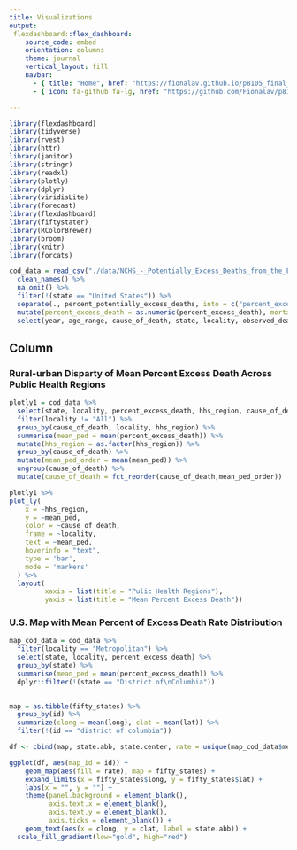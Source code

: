 ```yaml
---
title: Visualizations
output: 
 flexdashboard::flex_dashboard:
    source_code: embed
    orientation: columns
    theme: journal
    vertical_layout: fill
    navbar:
      - { title: "Home", href: "https://fionalav.github.io/p8105_final_project/", align: right }
      - { icon: fa-github fa-lg, href: "https://github.com/Fionalav/p8105_final_project", align: right }

---
```

    
```r
library(flexdashboard)
library(tidyverse)
library(rvest)
library(httr)
library(janitor)
library(stringr)
library(readxl)
library(plotly)
library(dplyr)
library(viridisLite)
library(forecast)
library(flexdashboard)
library(fiftystater)
library(RColorBrewer)
library(broom)
library(knitr)
library(forcats)
```


```r
cod_data = read_csv("./data/NCHS_-_Potentially_Excess_Deaths_from_the_Five_Leading_Causes_of_Death.csv") %>%
  clean_names() %>%
  na.omit() %>%
  filter(!(state == "United States")) %>%
  separate(., percent_potentially_excess_deaths, into = c("percent_excess_death"), sep = "%") %>% 
  mutate(percent_excess_death = as.numeric(percent_excess_death), mortality = observed_deaths/population * 10000, mortality = as.numeric(mortality)) %>% 
  select(year, age_range, cause_of_death, state, locality, observed_deaths, population, expected_deaths, potentially_excess_deaths, percent_excess_death, mortality, hhs_region)
```


Column {.tabset .tabset-fade}
-----------------------------------------------------------------------

### Rural-urban Disparty of Mean Percent Excess Death Across Public Health Regions 

```r

plotly1 = cod_data %>%
  select(state, locality, percent_excess_death, hhs_region, cause_of_death) %>%
  filter(locality != "All") %>% 
  group_by(cause_of_death, locality, hhs_region) %>% 
  summarise(mean_ped = mean(percent_excess_death)) %>% 
  mutate(hhs_region = as.factor(hhs_region)) %>% 
  group_by(cause_of_death) %>% 
  mutate(mean_ped_order = mean(mean_ped)) %>% 
  ungroup(cause_of_death) %>% 
  mutate(cause_of_death = fct_reorder(cause_of_death,mean_ped_order))

plotly1 %>%
plot_ly(
    x = ~hhs_region, 
    y = ~mean_ped, 
    color = ~cause_of_death, 
    frame = ~locality, 
    text = ~mean_ped, 
    hoverinfo = "text",
    type = 'bar',
    mode = 'markers'
  ) %>% 
  layout(
         xaxis = list(title = "Pulic Health Regions"),
         yaxis = list(title = "Mean Percent Excess Death"))

```   

### U.S. Map with Mean Percent of Excess Death Rate Distribution
```r
map_cod_data = cod_data %>%
  filter(locality == "Metropolitan") %>%
  select(state, locality, percent_excess_death) %>% 
  group_by(state) %>% 
  summarise(mean_ped = mean(percent_excess_death)) %>% 
  dplyr::filter(!(state == "District of\nColumbia"))
  

map = as.tibble(fifty_states) %>%
  group_by(id) %>% 
  summarize(clong = mean(long), clat = mean(lat)) %>% 
  filter(!(id == "district of columbia"))

df <- cbind(map, state.abb, state.center, rate = unique(map_cod_data$mean_ped))

ggplot(df, aes(map_id = id)) + 
    geom_map(aes(fill = rate), map = fifty_states) + 
    expand_limits(x = fifty_states$long, y = fifty_states$lat) + 
    labs(x = "", y = "") +
    theme(panel.background = element_blank(), 
          axis.text.x = element_blank(), 
          axis.text.y = element_blank(), 
          axis.ticks = element_blank()) + 
    geom_text(aes(x = clong, y = clat, label = state.abb)) +
  scale_fill_gradient(low="gold", high="red")


```    
